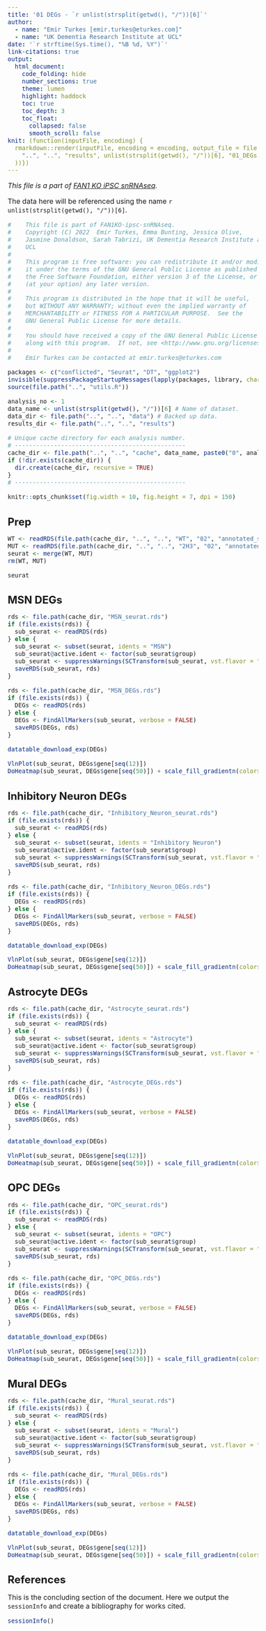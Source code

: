 ```yaml
---
title: '01 DEGs - `r unlist(strsplit(getwd(), "/"))[6]`'
author:
  - name: "Emir Turkes [emir.turkes@eturkes.com]"
  - name: "UK Dementia Research Institute at UCL"
date: '`r strftime(Sys.time(), "%B %d, %Y")`'
link-citations: true
output:
  html_document:
    code_folding: hide
    number_sections: true
    theme: lumen
    highlight: haddock
    toc: true
    toc_depth: 3
    toc_float:
      collapsed: false
      smooth_scroll: false
knit: (function(inputFile, encoding) {
  rmarkdown::render(inputFile, encoding = encoding, output_file = file.path(
    "..", "..", "results", unlist(strsplit(getwd(), "/"))[6], "01_DEGs.html"
  ))})
---
```


<style type="text/css">
body {font-size: 16px;}
h1.title {font-size: 35px;}
h1 {font-size: 24px;}
h2 {font-size: 22px;}
h3 {font-size: 20px;}
.toc-content {padding-left: 0px; padding-right: 0px;}
div.tocify {width: 100%;}
.tocify-subheader .tocify-item {font-size: 0.95em; padding-left: 25px; text-indent: 0;}
.tocify-subheader .tocify-subheader .tocify-item {
  font-size: 0.95em; padding-left: 35px; text-indent: 0;
}
div.main-container {max-width: none; width: 100%;}
</style>

*This file is a part of [FAN1 KO iPSC snRNAseq](https://github.com/eturkes/FAN1KO-ipsc-snRNAseq).*

The data here will be referenced using the name ``r unlist(strsplit(getwd(), "/"))[6]``.

```r
#    This file is part of FAN1KO-ipsc-snRNAseq.
#    Copyright (C) 2022  Emir Turkes, Emma Bunting, Jessica Olive,
#    Jasmine Donaldson, Sarah Tabrizi, UK Dementia Research Institute at
#    UCL
#
#    This program is free software: you can redistribute it and/or modify
#    it under the terms of the GNU General Public License as published by
#    the Free Software Foundation, either version 3 of the License, or
#    (at your option) any later version.
#
#    This program is distributed in the hope that it will be useful,
#    but WITHOUT ANY WARRANTY; without even the implied warranty of
#    MERCHANTABILITY or FITNESS FOR A PARTICULAR PURPOSE.  See the
#    GNU General Public License for more details.
#
#    You should have received a copy of the GNU General Public License
#    along with this program.  If not, see <http://www.gnu.org/licenses/>.
#
#    Emir Turkes can be contacted at emir.turkes@eturkes.com

packages <- c("conflicted", "Seurat", "DT", "ggplot2")
invisible(suppressPackageStartupMessages(lapply(packages, library, character.only = TRUE)))
source(file.path("..", "utils.R"))

analysis_no <- 1
data_name <- unlist(strsplit(getwd(), "/"))[6] # Name of dataset.
data_dir <- file.path("..", "..", "data") # Backed up data.
results_dir <- file.path("..", "..", "results")

# Unique cache directory for each analysis number.
# ------------------------------------------------
cache_dir <- file.path("..", "..", "cache", data_name, paste0("0", analysis_no))
if (!dir.exists(cache_dir)) {
  dir.create(cache_dir, recursive = TRUE)
}
# ------------------------------------------------

knitr::opts_chunk$set(fig.width = 10, fig.height = 7, dpi = 150)
```

# Prep

```r
WT <- readRDS(file.path(cache_dir, "..", "..", "WT", "02", "annotated_seurat.rds"))
MUT <- readRDS(file.path(cache_dir, "..", "..", "2H3", "02", "annotated_seurat.rds"))
seurat <- merge(WT, MUT)
rm(WT, MUT)

seurat
```

# MSN DEGs

```r
rds <- file.path(cache_dir, "MSN_seurat.rds")
if (file.exists(rds)) {
  sub_seurat <- readRDS(rds)
} else {
  sub_seurat <- subset(seurat, idents = "MSN")
  sub_seurat@active.ident <- factor(sub_seurat$group)
  sub_seurat <- suppressWarnings(SCTransform(sub_seurat, vst.flavor = "v2", verbose = FALSE))
  saveRDS(sub_seurat, rds)
}

rds <- file.path(cache_dir, "MSN_DEGs.rds")
if (file.exists(rds)) {
  DEGs <- readRDS(rds)
} else {
  DEGs <- FindAllMarkers(sub_seurat, verbose = FALSE)
  saveRDS(DEGs, rds)
}

datatable_download_exp(DEGs)

VlnPlot(sub_seurat, DEGs$gene[seq(12)])
DoHeatmap(sub_seurat, DEGs$gene[seq(50)]) + scale_fill_gradientn(colors = c("blue", "white", "red"))
```

# Inhibitory Neuron DEGs

```r
rds <- file.path(cache_dir, "Inhibitory_Neuron_seurat.rds")
if (file.exists(rds)) {
  sub_seurat <- readRDS(rds)
} else {
  sub_seurat <- subset(seurat, idents = "Inhibitory Neuron")
  sub_seurat@active.ident <- factor(sub_seurat$group)
  sub_seurat <- suppressWarnings(SCTransform(sub_seurat, vst.flavor = "v2", verbose = FALSE))
  saveRDS(sub_seurat, rds)
}

rds <- file.path(cache_dir, "Inhibitory_Neuron_DEGs.rds")
if (file.exists(rds)) {
  DEGs <- readRDS(rds)
} else {
  DEGs <- FindAllMarkers(sub_seurat, verbose = FALSE)
  saveRDS(DEGs, rds)
}

datatable_download_exp(DEGs)

VlnPlot(sub_seurat, DEGs$gene[seq(12)])
DoHeatmap(sub_seurat, DEGs$gene[seq(50)]) + scale_fill_gradientn(colors = c("blue", "white", "red"))
```

# Astrocyte DEGs

```r
rds <- file.path(cache_dir, "Astrocyte_seurat.rds")
if (file.exists(rds)) {
  sub_seurat <- readRDS(rds)
} else {
  sub_seurat <- subset(seurat, idents = "Astrocyte")
  sub_seurat@active.ident <- factor(sub_seurat$group)
  sub_seurat <- suppressWarnings(SCTransform(sub_seurat, vst.flavor = "v2", verbose = FALSE))
  saveRDS(sub_seurat, rds)
}

rds <- file.path(cache_dir, "Astrocyte_DEGs.rds")
if (file.exists(rds)) {
  DEGs <- readRDS(rds)
} else {
  DEGs <- FindAllMarkers(sub_seurat, verbose = FALSE)
  saveRDS(DEGs, rds)
}

datatable_download_exp(DEGs)

VlnPlot(sub_seurat, DEGs$gene[seq(12)])
DoHeatmap(sub_seurat, DEGs$gene[seq(50)]) + scale_fill_gradientn(colors = c("blue", "white", "red"))
```

# OPC DEGs

```r
rds <- file.path(cache_dir, "OPC_seurat.rds")
if (file.exists(rds)) {
  sub_seurat <- readRDS(rds)
} else {
  sub_seurat <- subset(seurat, idents = "OPC")
  sub_seurat@active.ident <- factor(sub_seurat$group)
  sub_seurat <- suppressWarnings(SCTransform(sub_seurat, vst.flavor = "v2", verbose = FALSE))
  saveRDS(sub_seurat, rds)
}

rds <- file.path(cache_dir, "OPC_DEGs.rds")
if (file.exists(rds)) {
  DEGs <- readRDS(rds)
} else {
  DEGs <- FindAllMarkers(sub_seurat, verbose = FALSE)
  saveRDS(DEGs, rds)
}

datatable_download_exp(DEGs)

VlnPlot(sub_seurat, DEGs$gene[seq(12)])
DoHeatmap(sub_seurat, DEGs$gene[seq(50)]) + scale_fill_gradientn(colors = c("blue", "white", "red"))
```

# Mural DEGs

```r
rds <- file.path(cache_dir, "Mural_seurat.rds")
if (file.exists(rds)) {
  sub_seurat <- readRDS(rds)
} else {
  sub_seurat <- subset(seurat, idents = "Mural")
  sub_seurat@active.ident <- factor(sub_seurat$group)
  sub_seurat <- suppressWarnings(SCTransform(sub_seurat, vst.flavor = "v2", verbose = FALSE))
  saveRDS(sub_seurat, rds)
}

rds <- file.path(cache_dir, "Mural_DEGs.rds")
if (file.exists(rds)) {
  DEGs <- readRDS(rds)
} else {
  DEGs <- FindAllMarkers(sub_seurat, verbose = FALSE)
  saveRDS(DEGs, rds)
}

datatable_download_exp(DEGs)

VlnPlot(sub_seurat, DEGs$gene[seq(12)])
DoHeatmap(sub_seurat, DEGs$gene[seq(50)]) + scale_fill_gradientn(colors = c("blue", "white", "red"))
```

# References

This is the concluding section of the document. Here we output the `sessionInfo` and create a bibliography for works cited.

```r
sessionInfo()
```
